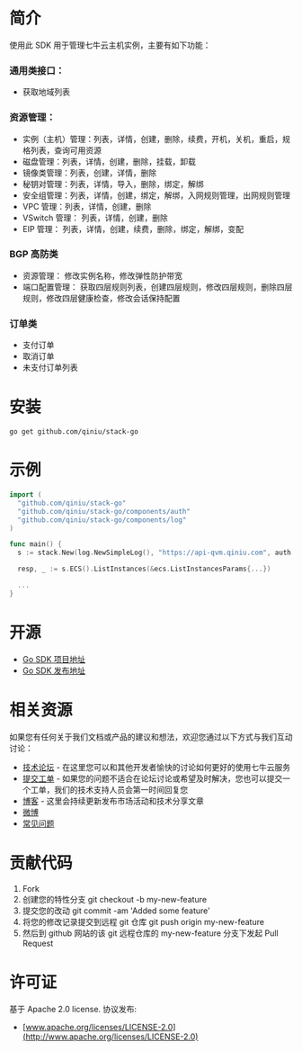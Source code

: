<a id="intro"></a>
# 简介

使用此 SDK 用于管理七牛云主机实例，主要有如下功能：
### 通用类接口：
- 获取地域列表

### 资源管理：
- 实例（主机）管理：列表，详情，创建，删除，续费，开机，关机，重启，规格列表，查询可用资源
- 磁盘管理：列表，详情，创建，删除，挂载，卸载
- 镜像类管理：列表，创建，详情，删除
- 秘钥对管理：列表，详情，导入，删除，绑定，解绑
- 安全组管理：列表，详情，创建，绑定，解绑，入网规则管理，出网规则管理
- VPC 管理：列表，详情，创建，删除
- VSwitch 管理： 列表，详情，创建，删除
- EIP 管理： 列表，详情，创建，续费，删除，绑定，解绑，变配

### BGP 高防类
- 资源管理： 修改实例名称，修改弹性防护带宽
- 端口配置管理： 获取四层规则列表，创建四层规则，修改四层规则，删除四层规则，修改四层健康检查，修改会话保持配置

### 订单类
- 支付订单
- 取消订单
- 未支付订单列表

<a id="install"></a>
# 安装

```
go get github.com/qiniu/stack-go
```

# 示例
```go
import (
  "github.com/qiniu/stack-go"
  "github.com/qiniu/stack-go/components/auth"
  "github.com/qiniu/stack-go/components/log"
)

func main() {
  s := stack.New(log.NewSimpleLog(), "https://api-qvm.qiniu.com", auth.NewCredential("xxx", "xxx"))

  resp, _ := s.ECS().ListInstances(&ecs.ListInstancesParams{...})

  ...
}
```

<a id="opensource"></a>
# 开源
- [Go SDK 项目地址](https://github.com/qiniu/stack-go)
- [Go SDK 发布地址](https://github.com/qiniu/stack-go/releases)

<a id="related-resources"></a>
# 相关资源

如果您有任何关于我们文档或产品的建议和想法，欢迎您通过以下方式与我们互动讨论：

* [技术论坛](http://segmentfault.com/qiniu) - 在这里您可以和其他开发者愉快的讨论如何更好的使用七牛云服务
* [提交工单](https://support.qiniu.com/tickets/new) - 如果您的问题不适合在论坛讨论或希望及时解决，您也可以提交一个工单，我们的技术支持人员会第一时间回复您
* [博客](http://blog.qiniu.com) - 这里会持续更新发布市场活动和技术分享文章
* [微博](http://weibo.com/qiniutek)
* [常见问题](https://support.qiniu.com/question)


<a id="contribute-code"></a>
# 贡献代码
1. Fork
2. 创建您的特性分支 git checkout -b my-new-feature
3. 提交您的改动 git commit -am 'Added some feature'
4. 将您的修改记录提交到远程 git 仓库 git push origin my-new-feature
5. 然后到 github 网站的该 git 远程仓库的 my-new-feature 分支下发起 Pull Request

<a id="license"></a>
# 许可证
基于 Apache 2.0 license. 协议发布:

* [www.apache.org/licenses/LICENSE-2.0](http://www.apache.org/licenses/LICENSE-2.0)
